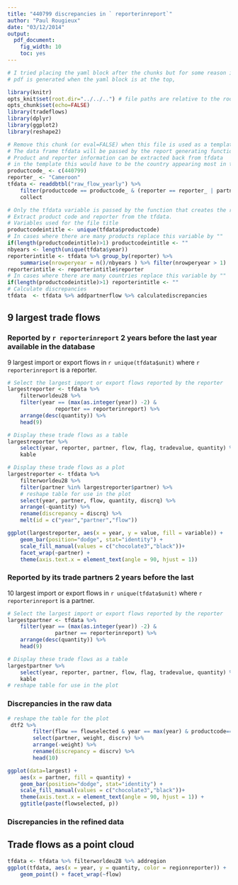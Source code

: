 ```yaml
---
title: "440799 discrepancies in ` reporterinreport`"
author: "Paul Rougieux"
date: "03/12/2014"
output:
  pdf_document:
    fig_width: 10
    toc: yes
---
```


```r
# I tried placing the yaml block after the chunks but for some reason it doesn't always generate the pdf and generates a html file instead.
# pdf is generated when the yaml block is at the top, 

library(knitr)
opts_knit$set(root.dir="../../..") # file paths are relative to the root of the project directory
opts_chunk$set(echo=FALSE)
library(tradeflows)
library(dplyr)
library(ggplot2)
library(reshape2)
``` 


```r
# Remove this chunk (or eval=FALSE) when this file is used as a template
# The data frame tfdata will be passed by the report generating function to the template
# Product and reporter information can be extracted back from tfdata 
# in the template this would have to be the country appearing most in the data frame
productcode_ <- c(440799)
reporter_ <- "Cameroon" 
tfdata <- readdbtbl("raw_flow_yearly") %>%
    filter(productcode == productcode_ & (reporter == reporter_ | partner == reporter_)) %>%
    collect
```


```r
# Only the tfdata variable is passed by the function that creates the report
# Extract product code and reporter from the tfdata. 
# Variables used for the file title
productcodeintitle <- unique(tfdata$productcode)
# In cases where there are many products replace this variable by ""
if(length(productcodeintitle)>1) productcodeintitle <- ""
nbyears <- length(unique(tfdata$year))
reporterintitle <- tfdata %>% group_by(reporter) %>%
    summarise(nrowperyear = n()/nbyears ) %>% filter(nrowperyear > 1)
reporterintitle <- reporterintitle$reporter
# In cases where there are many countries replace this variable by ""
if(length(productcodeintitle)>1) reporterintitle <- ""
# Calculate discrepancies
tfdata  <- tfdata %>% addpartnerflow %>% calculatediscrepancies 
```



## 9 largest trade flows 
### Reported by `r reporterinreport` 2 years before the last year available in the database
9 largest import or export flows in  `r unique(tfdata$unit)` where `r reporterinreport` is a reporter.

```r
# Select the largest import or export flows reported by the reporter
largestreporter <- tfdata %>% 
    filterworldeu28 %>%
    filter(year == (max(as.integer(year)) -2) & 
               reporter == reporterinreport) %>% 
    arrange(desc(quantity)) %>%
    head(9)

# Display these trade flows as a table
largestreporter %>% 
    select(year, reporter, partner, flow, flag, tradevalue, quantity) %>%
    kable

# Display these trade flows as a plot
largestreporter <- tfdata %>% 
    filterworldeu28 %>% 
    filter(partner %in% largestreporter$partner) %>%
    # reshape table for use in the plot
    select(year, partner, flow, quantity, discrq) %>%
    arrange(-quantity) %>%
    rename(discrepancy = discrq) %>%
    melt(id = c("year","partner","flow"))

ggplot(largestreporter, aes(x = year, y = value, fill = variable)) +
    geom_bar(position="dodge", stat="identity") +
    scale_fill_manual(values = c("chocolate3","black"))+
    facet_wrap(~partner) +
    theme(axis.text.x = element_text(angle = 90, hjust = 1)) 
```


### Reported by its trade partners 2 years before the last
10 largest import or export flows in  `r unique(tfdata$unit)` where `r reporterinreport` is a partner.
```r
# Select the largest import or export flows reported by the reporter
largestpartner <- tfdata %>% 
    filter(year == (max(as.integer(year)) -2) & 
               partner == reporterinreport) %>% 
    arrange(desc(quantity)) %>%
    head(9)

# Display these trade flows as a table
largestpartner %>% 
    select(year, reporter, partner, flow, flag, tradevalue, quantity) %>%
    kable
# reshape table for use in the plot


```


### Discrepancies in the raw data
```r
# reshape the table for the plot
 dtf2 %>% 
        filter(flow == flowselected & year == max(year) & productcode==p) %>%
        select(partner, weight, discrv) %>%
        arrange(-weight) %>%
        rename(discrepancy = discrv) %>%
        head(10)

ggplot(data=largest) +
    aes(x = partner, fill = quantity) +
    geom_bar(position="dodge", stat="identity") +
    scale_fill_manual(values = c("chocolate3","black"))+
    theme(axis.text.x = element_text(angle = 90, hjust = 1)) +
    ggtitle(paste(flowselected, p))
```


### Discrepancies in the refined data


## Trade flows as a point cloud
```r
tfdata <- tfdata %>% filterworldeu28 %>% addregion
ggplot(tfdata, aes(x = year, y = quantity, color = regionreporter)) +
    geom_point() + facet_wrap(~flow) 
```


